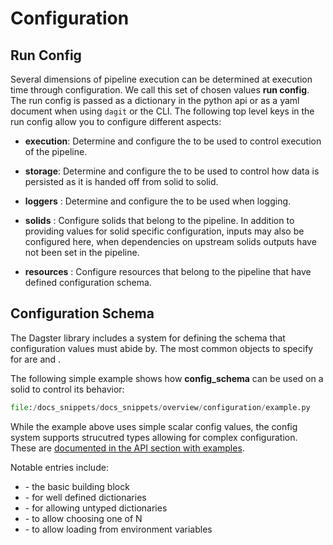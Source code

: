 
<DynamicMetaTags
  title="Configuration | Dagster"
  description="Several dimensions of pipeline execution can be determined at execution time through configuration.
  Dagster call this set of chosen values run config."
/>

# Configuration

## Run Config

Several dimensions of pipeline execution can be determined at execution time through configuration.
We call this set of chosen values **run config**. The run config is passed as a dictionary in the python api
or as a yaml document when using `dagit` or the CLI. The following top level keys in the run config allow you to
configure different aspects:

- **execution**: Determine and configure the <PyObject module="dagster" object="Executor" /> to be used to control
  execution of the pipeline.

- **storage**: Determine and configure the <PyObject module="dagster" object="SystemStorageDefinition" /> to be
  used to control how data is persisted as it is handed off from solid to solid.

- **loggers** : Determine and configure the <PyObject module="dagster" object="LoggerDefinition" /> to be
  used when logging.

- **solids** : Configure solids that belong to the pipeline. In addition to providing values for solid specific configuration,
  inputs may also be configured here, when dependencies on upstream solids outputs have not been set in the pipeline.

- **resources** : Configure resources that belong to the pipeline that have defined configuration schema.

## Configuration Schema

The Dagster library includes a system for defining the schema that configuration values must abide by.
The most common objects to specify <PyObject module="dagster" object="ConfigSchema" /> for
are <PyObject module="dagster" object="SolidDefinition" /> and <PyObject module="dagster" object="ResourceDefinition" />.

The following simple example shows how **config_schema** can be used on a solid to control its behavior:

```python literalinclude
file:/docs_snippets/docs_snippets/overview/configuration/example.py
```

While the example above uses simple scalar config values, the config system supports strucutred types allowing for
complex configuration. These are [documented in the API section with examples](/_apidocs/config).

Notable entries include:

- <PyObject module="dagster" object="Field" /> - the basic building block
- <PyObject module="dagster" object="Shape" /> - for well defined dictionaries
- <PyObject module="dagster" object="Permissive" /> - for allowing untyped dictionaries
- <PyObject module="dagster" object="Selector" /> - to allow choosing one of N
- <PyObject module="dagster" object="StringSource" /> - to allow loading from environment
  variables
